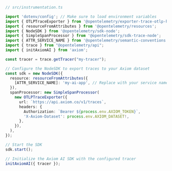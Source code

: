 ```typescript
// src/instrumentation.ts

import 'dotenv/config'; // Make sure to load environment variables
import { OTLPTraceExporter } from '@opentelemetry/exporter-trace-otlp-http';
import { resourceFromAttributes } from '@opentelemetry/resources';
import { NodeSDK } from '@opentelemetry/sdk-node';
import { SimpleSpanProcessor } from '@opentelemetry/sdk-trace-node';
import { ATTR_SERVICE_NAME } from '@opentelemetry/semantic-conventions';
import { trace } from "@opentelemetry/api";
import { initAxiomAI } from 'axiom';

const tracer = trace.getTracer("my-tracer");

// Configure the NodeSDK to export traces to your Axiom dataset
const sdk = new NodeSDK({
  resource: resourceFromAttributes({
    [ATTR_SERVICE_NAME]: 'my-ai-app', // Replace with your service name
  }),
  spanProcessor: new SimpleSpanProcessor(
    new OTLPTraceExporter({
      url: `https://api.axiom.co/v1/traces`,
      headers: {
        Authorization: `Bearer ${process.env.AXIOM_TOKEN}`,
        'X-Axiom-Dataset': process.env.AXIOM_DATASET!,
      },
    }),
  ),
});

// Start the SDK
sdk.start();

// Initialize the Axiom AI SDK with the configured tracer
initAxiomAI({ tracer });
```